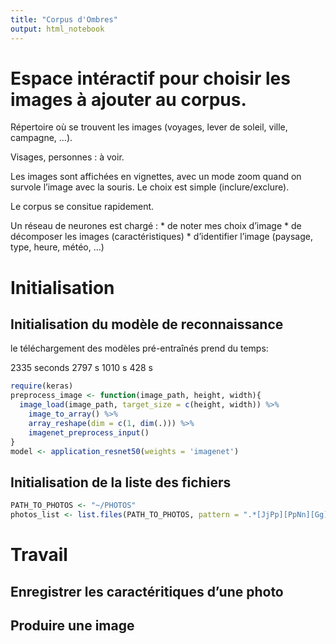 ```yaml
---
title: "Corpus d'Ombres"
output: html_notebook
---
```


# Espace intéractif pour choisir les images à ajouter au corpus.

Répertoire où se trouvent les images (voyages, lever de soleil, ville, campagne, ...).

Visages, personnes : à voir.

Les images sont affichées en vignettes, avec un mode zoom quand on survole l'image avec la souris. Le choix est simple (inclure/exclure).

Le corpus se consitue rapidement.

Un réseau de neurones est chargé :
* de noter mes choix d'image
* de décomposer les images (caractéristiques)
* d'identifier l'image (paysage, type, heure, météo, ...)

# Initialisation

## Initialisation du modèle de reconnaissance

le téléchargement des modèles pré-entraînés prend du temps:

2335 seconds
2797 s
1010 s
428 s
  
```r
require(keras)
preprocess_image <- function(image_path, height, width){
  image_load(image_path, target_size = c(height, width)) %>%
    image_to_array() %>%
    array_reshape(dim = c(1, dim(.))) %>%
    imagenet_preprocess_input()
}
model <- application_resnet50(weights = 'imagenet')
```

## Initialisation de la liste des fichiers

```r
PATH_TO_PHOTOS <- "~/PHOTOS"
photos_list <- list.files(PATH_TO_PHOTOS, pattern = ".*[JjPp][PpNn][Gg]", recursive = TRUE)
```

# Travail

## Enregistrer les caractéritiques d'une photo
## Produire une image

